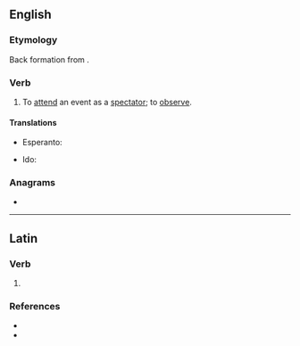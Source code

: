 ==English==

===Etymology===
Back formation from {{m|en|spectator}}.

===Verb===
{{en-verb|spectat}}

# {{lb|en|ambitransitive}} To [[attend]] an event as a [[spectator]]; to [[observe]].

====Translations====
{{trans-top|attend an event as a spectator}}
* Esperanto: {{t+|eo|spekti}}
{{trans-mid}}
* Ido: {{t+|io|spektar}}
{{trans-bottom}}

===Anagrams===
* {{anagrams|en|a=aceepstt|pectates}}

----

==Latin==

===Verb===
{{la-verb-form|spectāte}}

# {{inflection of|la|spectō||2|p|pres|actv|impr}}

===References===
* {{R:L&S}}
* {{R:Gaffiot}}